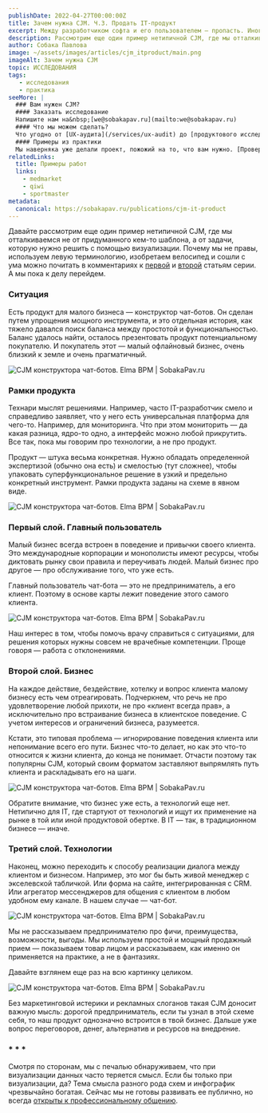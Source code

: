 ```yaml
---
publishDate: 2022-04-27T00:00:00Z
title: Зачем нужна CJM. Ч.3. Продать IT-продукт
excerpt: Между разработчиком софта и его пользователем — пропасть. Иногда меньше, иногда больше, но про глубокое взаимопонимание говорить не приходится. Разработчики не понимают, почему не выстраивается очередь из покупателей, ведь продукт такой универсальный и функциональный. А потенциальные покупатели не верят рекламным слоганам и не понимают по скриншотам, о чем вообще речь.
description: Рассмотрим еще один пример нетипичной CJM, где мы отталкиваемся от задачи, которую нужно решить с помощью визуализации.
author: Собака Павлова
image: ~/assets/images/articles/cjm_itproduct/main.png
imageAlt: Зачем нужна CJM                       
topic: ИССЛЕДОВАНИЯ
tags:
   - исследования
   - практика
seeMore: |
  ### Вам нужен CJM?
  #### Заказать исследование
  Напишите нам на&nbsp;[we@sobakapav.ru](mailto:we@sobakapav.ru)
  #### Что мы можем сделать?
  Что угодно от [UX-аудита](/services/ux-audit) до [продуктового исследования](/services/research). 
  #### Примеры из практики
  Мы наверняка уже делали проект, пожожий на то, что вам нужно. [Проверьте](https://sobakapav.ru/portfolio).
relatedLinks:
  title: Примеры работ
  links:
    - medmarket
    - qiwi
    - sportmaster
metadata:
  canonical: https://sobakapav.ru/publications/cjm-it-product
---
```



Давайте рассмотрим еще один пример нетипичной CJM, где мы отталкиваемся не от придуманного кем-то шаблона, а от задачи, которую нужно решить с помощью визуализации. Почему мы не правы, используем левую терминологию, изобретаем велосипед и сошли с ума можно почитать в комментариях к [первой](https://sobakapav.ru/publications/cjmgazprom) и [второй](https://sobakapav.ru/publications/cjm_tis) статьям серии. А мы пока к делу перейдем.

### Ситуация

Есть продукт для малого бизнеса — конструктор чат-ботов. Он сделан путем упрощения мощного инструмента, и это отдельная история, как тяжело давался поиск баланса между простотой и функциональностью. Баланс удалось найти, осталось презентовать продукт потенциальному покупателю. И покупатель этот — малый офлайновый бизнес, очень близкий к земле и очень прагматичный.

![CJM конструктора чат-ботов. Elma BPM  | SobakaPav.ru](~/assets/images/articles/cjm_itproduct/1.png)

### Рамки продукта

Технари мыслят решениями. Например, часто IT-разработчик смело и справедливо заявляет, что у него есть универсальная платформа для чего-то. Например, для мониторинга. Что при этом мониторить — да какая разница, ядро-то одно, а интерфейс можно любой прикрутить. Все так, пока мы говорим про технологии, а не про продукт.

Продукт — штука весьма конкретная. Нужно обладать определенной экспертизой (обычно она есть) и смелостью (тут сложнее), чтобы упаковать суперфункциональное решение в узкий и предельно конкретный инструмент. Рамки продукта заданы на схеме в явном виде.

![CJM конструктора чат-ботов. Elma BPM  | SobakaPav.ru](~/assets/images/articles/cjm_itproduct/2.png)

### Первый слой. Главный пользователь

Малый бизнес всегда встроен в поведение и привычки своего клиента. Это международные корпорации и монополисты имеют ресурсы, чтобы диктовать рынку свои правила и переучивать людей. Малый бизнес про другое — про обслуживание того, что уже есть.

Главный пользователь чат-бота — это не предприниматель, а его клиент. Поэтому в основе карты лежит поведение этого самого клиента.

![CJM конструктора чат-ботов. Elma BPM  | SobakaPav.ru](~/assets/images/articles/cjm_itproduct/3.png)

Наш интерес в том, чтобы помочь врачу справиться с ситуациями, для решения которых нужны совсем не врачебные компетенции. Проще говоря — работа с отклонениями.

### Второй слой. Бизнес

На каждое действие, бездействие, хотелку и вопрос клиента малому бизнесу есть чем отреагировать. Подчеркнем, что речь не про удовлетворение любой прихоти, не про «клиент всегда прав», а исключительно про встраивание бизнеса в клиентское поведение. С учетом интересов и ограничений бизнеса, разумеется.

Кстати, это типовая проблема — игнорирование поведения клиента или непонимание всего его пути. Бизнес что-то делает, но как это что-то относится к жизни клиента, до конца не понимает. Отчасти поэтому так популярны СJM, который своим форматом заставляют выпрямлять путь клиента и раскладывать его на шаги.

![CJM конструктора чат-ботов. Elma BPM  | SobakaPav.ru](~/assets/images/articles/cjm_itproduct/4.png)

Обратите внимание, что бизнес уже есть, а технологий еще нет. Нетипично для IT, где стартуют от технологий и ищут их применение на рынке в той или иной продуктовой обертке. В IT — так, в традиционном бизнесе — иначе.

### Третий слой. Технологии

Наконец, можно переходить к способу реализации диалога между клиентом и бизнесом. Например, это мог бы быть живой менеджер с экселевской табличкой. Или форма на сайте, интегрированная с CRM. Или агрегатор мессенджеров для общения с клиентом в любом удобном ему канале. В нашем случае — чат-бот.

![CJM конструктора чат-ботов. Elma BPM  | SobakaPav.ru](~/assets/images/articles/cjm_itproduct/5.png)

Мы не рассказываем предпринимателю про фичи, преимущества, возможности, выгоды. Мы используем простой и мощный продажный прием — показываем товар лицом и рассказываем, как именно он применяется на практике, а не в фантазиях.

Давайте взглянем еще раз на всю картинку целиком.

![CJM конструктора чат-ботов. Elma BPM  | SobakaPav.ru](~/assets/images/articles/cjm_itproduct/6.png)

Без маркетинговой истерики и рекламных слоганов такая CJM доносит важную мысль: дорогой предприниматель, если ты узнал в этой схеме себя, то наш продукт однозначно встроится в твой бизнес. Дальше уже вопрос переговоров, денег, альтернатив и ресурсов на внедрение.

### * * *

Смотря по сторонам, мы с печалью обнаруживаем, что при визуализации данных часто теряется смысл. Если бы только при визуализации, да? Тема смысла разного рода схем и инфографик чрезвычайно богатая. Сейчас мы не готовы развивать ее публично, но всегда [открыты к профессиональному общению](we@sobakapav.ru).
